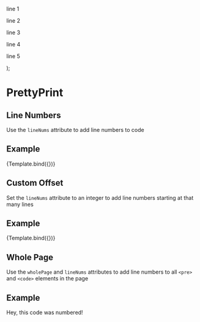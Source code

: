 

<Meta title="Components/PrettyPrint/LineNums" component={PrettyPrint} />

  <span>
    <PrettyPrint initialize />
    <PrettyPrint {...args}>
      <p>line 1</p>
      <p>line 2</p>
      <p>line 3</p>
      <p>line 4</p>
      <p>line 5</p>
    </PrettyPrint>
  </span>
);

# PrettyPrint

## Line Numbers

Use the `lineNums` attribute to add line numbers to code

## Example

<Canvas>
  <Story name="Line Numbers" args={{ lineNums: true }}>
    {Template.bind({})}
  </Story>
</Canvas>

## Custom Offset

Set the `lineNums` attribute to an integer to add line numbers starting at that many lines

## Example

<Canvas>
  <Story name="Custom Offset" args={{ lineNums: 2 }}>
    {Template.bind({})}
  </Story>
</Canvas>

## Whole Page

Use the `wholePage` and `lineNums` attributes to add line numbers to all `<pre>` and `<code>` elements in the page

## Example

<Canvas>
  <PrettyPrint wholePage lineNums />
  <PrettyPrint>Hey, this code was numbered!</PrettyPrint>
</Canvas>
